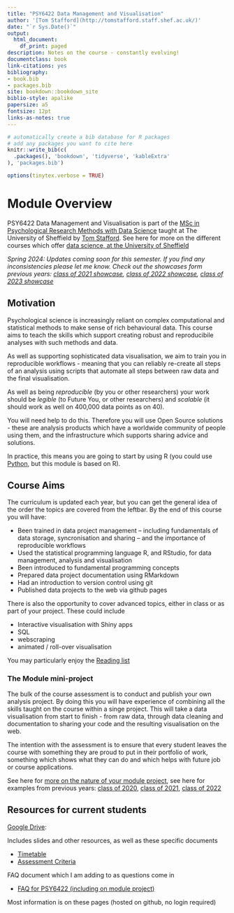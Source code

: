 ```yaml
--- 
title: "PSY6422 Data Management and Visualisation"
author: '[Tom Stafford](http://tomstafford.staff.shef.ac.uk/)'
date: "`r Sys.Date()`"
output:
  html_document:
    df_print: paged
description: Notes on the course - constantly evolving!
documentclass: book
link-citations: yes
bibliography:
- book.bib
- packages.bib
site: bookdown::bookdown_site
biblio-style: apalike
papersize: a5
fontsize: 12pt
links-as-notes: true
---
```


```r
# automatically create a bib database for R packages
# add any packages you want to cite here
knitr::write_bib(c(
  .packages(), 'bookdown', 'tidyverse', 'kableExtra'
), 'packages.bib')

```

```r
options(tinytex.verbose = TRUE)
```

# Module Overview {-}

PSY6422 Data Management and Visualisation is part of the [MSc in Psychological Research Methods with Data Science](https://www.sheffield.ac.uk/psychology/prospectivepg/masters/data-science) taught at The University of Sheffield by [Tom Stafford](http://tomstafford.staff.shef.ac.uk/). See here for more on the different courses which offer [data science, at the University of Sheffield](notes.html#data-science-sheffield)

:::: {.info}
*Spring 2024: Updates coming soon for this semester. If you find any inconsistencies please let me know. Check out the showcases form previous years: [class of 2021 showcase](class-of-2021.html), [class of 2022 showcase](class-of-2022.html), [class of 2023 showcase](class-of-2023.html)*  
::::
  
## Motivation

Psychological science is increasingly reliant on complex computational and statistical methods to make sense of rich behavioural data. This course aims to teach the skills which support creating robust and reproducibile analyses with such methods and data.

As well as supporting sophisticated data visualisation, we aim to train you in reproducible workflows - meaning that you can reliably re-create all steps of an analysis using scripts that automate all steps between raw data and the final visualisation.

As well as being *reproducible* (by you or other researchers) your work should be *legible* (to Future You, or other researchers) and *scalable* (it should work as well on 400,000 data points as on 40).

You will need help to do this. Therefore you will use Open Source solutions - these are analysis products which have a worldwide community of people using them, and the infrastructure which supports sharing advice and solutions. 

In practice, this means you are going to start by using R (you could use [Python](https://tomstafford.github.io/psy6422/appendices.html#python), but this module is based on R).

## Course Aims

The curriculum is updated each year, but you can get the general idea of the order the topics are covered from the leftbar. By the end of this course you will have:

  * Been trained in data project management -- including fundamentals of data storage, syncronisation and sharing -- and the importance of reproducible workflows
  * Used the statistical programming language R, and RStudio, for data management, analysis and visualisation
  * Been introduced to fundamental programming concepts
  * Prepared data project documentation using RMarkdown
  * Had an introduction to version control using git 
  * Published data projects to the web via github pages
  
There is also the opportunity to cover advanced topics, either in class or as part of your project. These could include

  * Interactive visualisation with Shiny apps
  * SQL
  * webscraping
  * animated / roll-over visualisation

You may particularly enjoy the [Reading list](extra-reading.html)
  
### The Module mini-project 

The bulk of the course assessment is to conduct and publish your own analysis project. By doing this you will have experience of combining all the skills taught on the course within a singe project. This will take a data visualisation from start to finish - from raw data, through data cleaning and documentation to sharing your code and the resulting visualisation on the web.

The intention with the assessment is to ensure that every student leaves the course with something they are proud to put in their portfolio of work, something which shows what they can do and which helps with future job or course applications.

See here for [more on the nature of your module project](module-project.html), see here for examples from previous years: [class of 2020](class-of-2020.html), [class of 2021](class-of-2021.html), [class of 2022](class-of-2022.html)


## Resources for current students

[Google Drive](https://drive.google.com/drive/folders/1auHvdDMxgmCEUMXDvdZT1OQ4bJ3s2gVk?usp=drive_link):

Includes slides and other resources, as well as these specific documents

* [Timetable](https://docs.google.com/spreadsheets/d/1qBhWVNaws6TfDd4Q4ZPiVTBa_H4iZpWG8kK-Tv6aIr4/edit?usp=sharing)
* [Assessment Criteria](https://docs.google.com/spreadsheets/d/10rVuVA5br3bq-zWiELrUBERE694P5NFhhH7lYve78Gs/edit?usp=sharing)

FAQ document which I am adding to as questions come in

* [FAQ for PSY6422 (including on module project)](https://docs.google.com/document/d/1fule8FNrCi8u7xTCkmfUxFWEEKe6Amz4UB4c-enUBf4/edit?usp=sharing)

Most information is on these pages (hosted on github, no login required)





